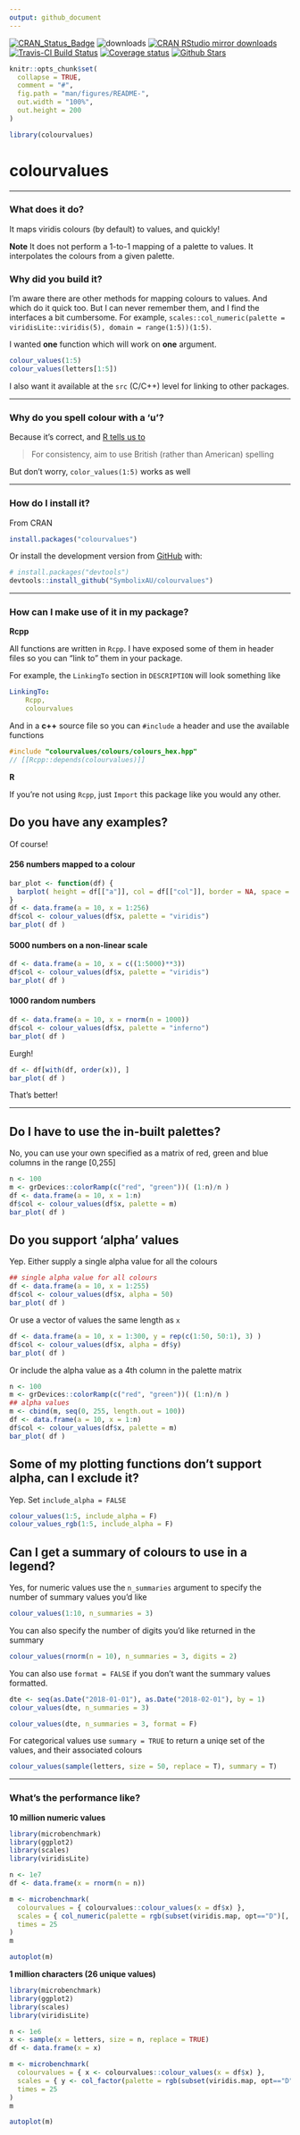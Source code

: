 ```yaml
---
output: github_document
---
```


[![CRAN_Status_Badge](http://www.r-pkg.org/badges/version/colourvalues)](http://cran.r-project.org/package=colourvalues)
![downloads](http://cranlogs.r-pkg.org/badges/grand-total/colourvalues)
[![CRAN RStudio mirror downloads](http://cranlogs.r-pkg.org/badges/colourvalues)](http://cran.r-project.org/web/packages/colourvalues/index.html)
[![Travis-CI Build Status](https://travis-ci.org/SymbolixAU/colourvalues.svg?branch=master)](https://travis-ci.org/SymbolixAU/colourvalues)
[![Coverage status](https://codecov.io/gh/SymbolixAU/colourvalues/branch/master/graph/badge.svg)](https://codecov.io/github/SymbolixAU/colourvalues?branch=master)
[![Github Stars](https://img.shields.io/github/stars/SymbolixAU/colourvalues.svg?style=social&label=Github)](https://github.com/SymbolixAU/colourvalues)

<!-- README.md is generated from README.Rmd. Please edit that file -->

```r
knitr::opts_chunk$set(
  collapse = TRUE,
  comment = "#",
  fig.path = "man/figures/README-",
  out.width = "100%",
  out.height = 200
)

library(colourvalues)
```

# colourvalues

---

### What does it do?

It maps viridis colours (by default) to values, and quickly!

**Note** It does not perform a 1-to-1 mapping of a palette to values. It interpolates the colours from a given palette.

### Why did you build it?

I'm aware there are other methods for mapping colours to values. And which do it quick too. But I can never remember them, and I find the interfaces a bit cumbersome. For example,  `scales::col_numeric(palette = viridisLite::viridis(5), domain = range(1:5))(1:5)`.

I wanted **one** function which will work on **one** argument. 

```r
colour_values(1:5)
colour_values(letters[1:5])
```

I also want it available at the `src` (C/C++) level for linking to other packages. 

---

### Why do you spell colour with a 'u'?

Because it's correct, and [R tells us to](http://developer.r-project.org/Rds.html)

> For consistency, aim to use British (rather than American) spelling

But don't worry, `color_values(1:5)` works as well

---

### How do I install it?

From CRAN

```r
install.packages("colourvalues")
```

Or install the development version from [GitHub](https://github.com/SymbolixAU/colourvalues) with:

```r
# install.packages("devtools")
devtools::install_github("SymbolixAU/colourvalues")
```

---

### How can I make use of it in my package?

**Rcpp**

All functions are written in `Rcpp`. I have exposed some of them in header files so you can "link to" them in your package.

For example, the `LinkingTo` section in `DESCRIPTION` will look something like

```yaml
LinkingTo: 
    Rcpp,
    colourvalues
```

And in a **c++** source file so you can `#include` a header and use the available functions

```cpp
#include "colourvalues/colours/colours_hex.hpp"
// [[Rcpp::depends(colourvalues)]]
```

**R**

If you're not using `Rcpp`, just `Import` this package like you would any other.

## Do you have any examples?

Of course!


#### 256 numbers mapped to a colour

```r
bar_plot <- function(df) {
  barplot( height = df[["a"]], col = df[["col"]], border = NA, space = 0, yaxt = 'n')
}
df <- data.frame(a = 10, x = 1:256)
df$col <- colour_values(df$x, palette = "viridis")
bar_plot( df )
```

#### 5000 numbers on a non-linear scale

```r
df <- data.frame(a = 10, x = c((1:5000)**3))
df$col <- colour_values(df$x, palette = "viridis")
bar_plot( df )
```

#### 1000 random numbers

```r
df <- data.frame(a = 10, x = rnorm(n = 1000))
df$col <- colour_values(df$x, palette = "inferno")
bar_plot( df )
```

Eurgh!

```r
df <- df[with(df, order(x)), ]
bar_plot( df )
```

That's better!


---

## Do I have to use the in-built palettes?

No, you can use your own specified as a matrix of red, green and blue columns in the range [0,255]

```r
n <- 100
m <- grDevices::colorRamp(c("red", "green"))( (1:n)/n )
df <- data.frame(a = 10, x = 1:n)
df$col <- colour_values(df$x, palette = m)
bar_plot( df )
```


## Do you support 'alpha' values

Yep. Either supply a single alpha value for all the colours

```r
## single alpha value for all colours
df <- data.frame(a = 10, x = 1:255)
df$col <- colour_values(df$x, alpha = 50)
bar_plot( df )
```

Or use a vector of values the same length as `x`

```r
df <- data.frame(a = 10, x = 1:300, y = rep(c(1:50, 50:1), 3) )
df$col <- colour_values(df$x, alpha = df$y)
bar_plot( df )
```


Or include the alpha value as a 4th column in the palette matrix

```r
n <- 100
m <- grDevices::colorRamp(c("red", "green"))( (1:n)/n )
## alpha values
m <- cbind(m, seq(0, 255, length.out = 100))
df <- data.frame(a = 10, x = 1:n)
df$col <- colour_values(df$x, palette = m)
bar_plot( df )
```

## Some of my plotting functions don't support alpha, can I exclude it?

Yep. Set `include_alpha = FALSE`

```r
colour_values(1:5, include_alpha = F)
colour_values_rgb(1:5, include_alpha = F)
```

## Can I get a summary of colours to use in a legend?

Yes, for numeric values use the `n_summaries` argument to specify the number of summary values you'd like

```r
colour_values(1:10, n_summaries = 3)
```

You can also specify the number of digits you'd like returned in the summary

```r
colour_values(rnorm(n = 10), n_summaries = 3, digits = 2)
```

You can also use `format = FALSE` if you don't want the summary values formatted.

```r
dte <- seq(as.Date("2018-01-01"), as.Date("2018-02-01"), by = 1)
colour_values(dte, n_summaries = 3)

colour_values(dte, n_summaries = 3, format = F)
```


For categorical values use `summary = TRUE` to return a uniqe set of the values, and their associated colours

```r
colour_values(sample(letters, size = 50, replace = T), summary = T)
```



---

### What's the performance like?



**10 million numeric values**

```r
library(microbenchmark)
library(ggplot2)
library(scales)
library(viridisLite)

n <- 1e7
df <- data.frame(x = rnorm(n = n))

m <- microbenchmark(
  colourvalues = { colourvalues::colour_values(x = df$x) },
  scales = { col_numeric(palette = rgb(subset(viridis.map, opt=="D")[, 1:3]), domain = range(df$x))(df$x) },
  times = 25
)
m

autoplot(m)
```


**1 million characters (26 unique values)**

```r
library(microbenchmark)
library(ggplot2)
library(scales)
library(viridisLite)

n <- 1e6
x <- sample(x = letters, size = n, replace = TRUE)
df <- data.frame(x = x)

m <- microbenchmark(
  colourvalues = { x <- colourvalues::colour_values(x = df$x) },
  scales = { y <- col_factor(palette = rgb(subset(viridis.map, opt=="D")[, 1:3]), domain = unique(df$x))(df$x) },
  times = 25
)
m

autoplot(m)
```

